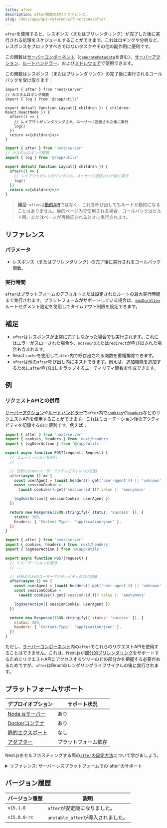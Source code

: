 ```yaml
---
title: after
description: after関数のAPIリファレンス。
slug: /docs/app/api-reference/functions/after
---
```


`after`を使用すると、レスポンス（またはプリレンダリング）が完了した後に実行される処理をスケジュールすることができます。これはロギングや分析など、レスポンスをブロックすべきではないタスクやその他の副作用に便利です。

この関数は[サーバーコンポーネント](/docs/app/building-your-application/rendering/server-components)（[`generateMetadata`](https://nextjs.org/docs/app/api-reference/functions/generate-metadata)を含む）、[サーバーアクション](/docs/app/building-your-application/data-fetching/server-actions-and-mutations)、[ルートハンドラー](/docs/app/building-your-application/routing/route-handlers)、および[ミドルウェア](/docs/app/building-your-application/routing/middleware)で使用できます。

この関数はレスポンス（またはプリレンダリング）の完了後に実行されるコールバックを受け取ります：

```tsx filename="app/layout.tsx" switcher
import { after } from 'next/server'
// カスタムロギング関数
import { log } from '@/app/utils'

export default function Layout({ children }: { children: React.ReactNode }) {
  after(() => {
    // レイアウトがレンダリングされ、ユーザーに送信された後に実行
    log()
  })
  return <>{children}</>
}
```

```jsx filename="app/layout.jsx" switcher
import { after } from 'next/server'
// カスタムロギング関数
import { log } from '@/app/utils'

export default function Layout({ children }) {
  after(() => {
    // レイアウトがレンダリングされ、ユーザーに送信された後に実行
    log()
  })
  return <>{children}</>
}
```

> **補足:** `after`は[動的API](/docs/app/building-your-application/rendering/server-components#dynamic-apis)ではなく、これを呼び出してもルートが動的になることはありません。静的ページ内で使用される場合、コールバックはビルド時、またはページが再検証されるときに実行されます。

## リファレンス

### パラメータ

- レスポンス（またはプリレンダリング）の完了後に実行されるコールバック関数。

### 実行時間

`after`はプラットフォームのデフォルトまたは設定されたルートの最大実行時間まで実行されます。プラットフォームがサポートしている場合は、[`maxDuration`](/docs/app/api-reference/file-conventions/route-segment-config#maxduration)ルートセグメント設定を使用してタイムアウト制限を設定できます。

## 補足

- `after`はレスポンスが正常に完了しなかった場合でも実行されます。これにはエラーがスローされた場合や、`notFound`または`redirect`が呼び出された場合も含まれます。
- React `cache`を使用して`after`内で呼び出される関数を重複排除できます。
- `after`は他の`after`呼び出し内にネストできます。例えば、追加機能を追加するために`after`呼び出しをラップするユーティリティ関数を作成できます。

## 例

### リクエストAPIとの併用

[サーバーアクション](/docs/app/building-your-application/data-fetching/server-actions-and-mutations)や[ルートハンドラー](/docs/app/api-reference/file-conventions/route)で`after`内で[`cookies`](/docs/app/api-reference/functions/cookies)や[`headers`](/docs/app/api-reference/functions/headers)などのリクエストAPIを使用することができます。これはミューテーション後のアクティビティを記録するのに便利です。例えば：

```ts filename="app/api/route.ts" highlight={2,7-9} switcher
import { after } from 'next/server'
import { cookies, headers } from 'next/headers'
import { logUserAction } from '@/app/utils'

export async function POST(request: Request) {
  // ミューテーションを実行
  // ...

  // 分析のためのユーザーアクティビティのログ記録
  after(async () => {
    const userAgent = (await headers().get('user-agent')) || 'unknown'
    const sessionCookie =
      (await cookies().get('session-id'))?.value || 'anonymous'

    logUserAction({ sessionCookie, userAgent })
  })

  return new Response(JSON.stringify({ status: 'success' }), {
    status: 200,
    headers: { 'Content-Type': 'application/json' },
  })
}
```

```js filename="app/api/route.js" highlight={2,7-9} switcher
import { after } from 'next/server'
import { cookies, headers } from 'next/headers'
import { logUserAction } from '@/app/utils'

export async function POST(request) {
  // ミューテーションを実行
  // ...

  // 分析のためのユーザーアクティビティのログ記録
  after(async () => {
    const userAgent = (await headers().get('user-agent')) || 'unknown'
    const sessionCookie =
      (await cookies().get('session-id'))?.value || 'anonymous'

    logUserAction({ sessionCookie, userAgent })
  })

  return new Response(JSON.stringify({ status: 'success' }), {
    status: 200,
    headers: { 'Content-Type': 'application/json' },
  })
}
```

ただし、[サーバーコンポーネント](/docs/app/building-your-application/rendering/server-components)内の`after`でこれらのリクエストAPIを使用することはできません。これは、Next.jsが[部分的プリレンダリング](/docs/app/building-your-application/rendering/partial-prerendering)をサポートするためにリクエストAPIにアクセスするツリーのどの部分かを把握する必要があるためですが、`after`はReactのレンダリングライフサイクルの後に実行されます。

## プラットフォームサポート

| デプロイオプション                                                     | サポート状況      |
| ------------------------------------------------------------------- | --------------- |
| [Node.jsサーバー](/docs/app/getting-started/deploying#nodejs-server) | あり             |
| [Dockerコンテナ](/docs/app/getting-started/deploying#docker)         | あり             |
| [静的エクスポート](/docs/app/getting-started/deploying#static-export) | なし             |
| [アダプター](/docs/app/getting-started/deploying#adapters)           | プラットフォーム依存 |

Next.jsをセルフホスティングする際の[`after`の設定方法](/docs/app/guides/self-hosting#after)について学びましょう。

<details id="after-serverless">
  <summary>リファレンス: サーバーレスプラットフォームでの`after`のサポート</summary>
  サーバーレスコンテキストで`after`を使用するには、レスポンスが送信された後に非同期タスクが完了するのを待機する必要があります。Next.jsとVercelでは、これは`waitUntil(promise)`というプリミティブを使用して、[`waitUntil`](https://vercel.com/docs/functions/functions-api-reference#waituntil)に渡されたすべてのプロミスが解決されるまでサーバーレス呼び出しの寿命を延長することで実現されます。

ユーザーが`after`を実行できるようにするには、同様の方法で動作する`waitUntil`の実装を提供する必要があります。

`after`が呼び出されると、Next.jsは次のように`waitUntil`にアクセスします：

```jsx
const RequestContext = globalThis[Symbol.for('@next/request-context')]
const contextValue = RequestContext?.get()
const waitUntil = contextValue?.waitUntil
```

つまり、`globalThis[Symbol.for('@next/request-context')]`には以下のようなオブジェクトが含まれることが期待されます：

```tsx
type NextRequestContext = {
  get(): NextRequestContextValue | undefined
}

type NextRequestContextValue = {
  waitUntil?: (promise: Promise<any>) => void
}
```

以下は実装の例です。

```tsx
import { AsyncLocalStorage } from 'node:async_hooks'

const RequestContextStorage = new AsyncLocalStorage<NextRequestContextValue>()

// Next.jsが使用するアクセサーを定義して注入
const RequestContext: NextRequestContext = {
  get() {
    return RequestContextStorage.getStore()
  },
}
globalThis[Symbol.for('@next/request-context')] = RequestContext

const handler = (req, res) => {
  const contextValue = { waitUntil: YOUR_WAITUNTIL }
  // 値を提供
  return RequestContextStorage.run(contextValue, () => nextJsHandler(req, res))
}
```

</details>

## バージョン履歴

| バージョン履歴   | 説明                           |
| --------------- | ------------------------------ |
| `v15.1.0`       | `after`が安定版になりました。    |
| `v15.0.0-rc`    | `unstable_after`が導入されました。|
